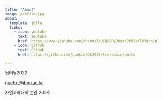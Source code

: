 ```yaml
---
title: "About"
image: profile.jpg
about:
  template: jolla
  links:
    - icon: youtube
      text: Youtube
      href: https://www.youtube.com/channel/UCQk9RyBNgXc7ORIsYlOfQrg/playlists?view=50&sort=dd&shelf_id=3
    - icon: github
      text: Github
      href: https://github.com/guebin/DL2022/tree/main/posts

---
```


딥러닝2022

<guebin@jbnu.ac.kr>

자연과학대학 본관 205호